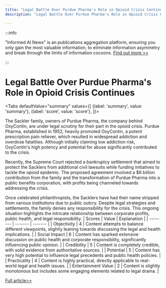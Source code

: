 ```yaml
---
title: "Legal Battle Over Purdue Pharma's Role in Opioid Crisis Continues"
description: "Legal Battle Over Purdue Pharma's Role in Opioid Crisis Continues"

---
```



:::info

"Informed AI News" is an publications aggregation platform, ensuring you only gain the most valuable information, to eliminate information asymmetry and break through the limits of information cocoons.  [Find out more >>](/)

:::

# Legal Battle Over Purdue Pharma's Role in Opioid Crisis Continues


<Tabs
	defaultValue="summary"
	values={[
	{label: 'summary', value: 'summary'},
	{label: 'score', value: 'score'},
]}>
<TabItem value="summary">


The Sackler family, owners of Purdue Pharma, the company behind OxyContin, are under legal scrutiny for their part in the opioid crisis. Purdue Pharma, established in 1952, heavily promoted OxyContin, a potent prescription pain reliever, which resulted in widespread addiction and overdose fatalities. Although initially claiming low addiction risk, OxyContin's high potency and potential for abuse significantly contributed to the crisis.

Recently, the Supreme Court rejected a bankruptcy settlement that aimed to protect the Sacklers from additional civil lawsuits while funding initiatives to tackle the opioid epidemic. The proposed agreement involved a $6 billion contribution from the family and the transformation of Purdue Pharma into a public benefits corporation, with profits being channeled towards addressing the crisis.

Once celebrated philanthropists, the Sacklers have had their name stripped from various institutions due to public outcry. Despite legal strategies and settlements, the family denies any responsibility for the crisis. This ongoing situation highlights the intricate relationship between corporate profits, public health, and legal responsibility.
</TabItem>
<TabItem value="score">
	| Scores     | Value   | Explanation |
	| -------- | ------- | ------- |
	| Objectivity  | 4    | Content attempts to balance different viewpoints, slightly leaning towards discussing the legal and health implications.    |
	| Social Impact | 6     | Content has sparked extensive discussion on public health and corporate responsibility, significantly influencing public opinion.    |
	| Credibility    | 5    | Content is completely credible, with solid evidence from authoritative sources.    |
	| Potential    | 5    | Content has very high potential to influence legal precedents and public health policies.    |
	| Practicality    | 4    | Content is highly practical, directly applicable to real-world legal and health issues.    |
	| Entertainment Value    | 2    | Content is slightly monotonous but includes some engaging elements related to legal drama.    |
</TabItem>
</Tabs>

[Full article>>](https://apnews.com/article/opioid-crisis-purdue-pharma-oxycontin-sackler-d468e436c6a9a129c5498f90e4526004)
